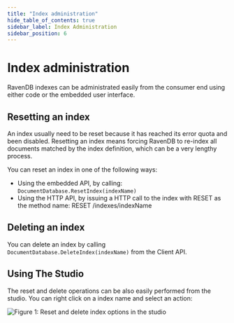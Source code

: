 ```yaml
---
title: "Index administration"
hide_table_of_contents: true
sidebar_label: Index Administration
sidebar_position: 6
---
```



# Index administration

RavenDB indexes can be administrated easily from the consumer end using either code or the embedded user interface.

## Resetting an index

An index usually need to be reset because it has reached its error quota and been disabled. Resetting an index means forcing RavenDB to re-index all documents matched by the index definition, which can be a very lengthy process.

You can reset an index in one of the following ways:

* Using the embedded API, by calling: `DocumentDatabase.ResetIndex(indexName)`
* Using the HTTP API, by issuing a HTTP call to the index with RESET as the method name: 
RESET /indexes/indexName

## Deleting an index

You can delete an index by calling `DocumentDatabase.DeleteIndex(indexName)` from the Client API.

## Using The Studio

The reset and delete operations can be also easily performed from the studio. You can right click on a index name and select an action:

![Figure 1: Reset and delete index options in the studio](./assets/index-reset-delete-from-ui.png)

